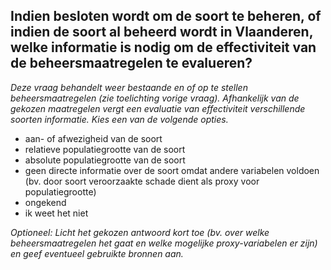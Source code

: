 

## Indien besloten wordt om de soort te beheren, of indien de soort al beheerd wordt in Vlaanderen, welke informatie is nodig om de effectiviteit van de beheersmaatregelen te evalueren?

*Deze vraag behandelt weer bestaande en of op te stellen beheersmaatregelen (zie toelichting vorige vraag). Afhankelijk van de gekozen maatregelen vergt een evaluatie van effectiviteit verschillende soorten informatie. Kies een van de volgende opties.*

- aan- of afwezigheid van de soort
- relatieve populatiegrootte van de soort
- absolute populatiegrootte van de soort
- geen directe informatie over de soort omdat andere variabelen voldoen (bv. door soort veroorzaakte schade dient als proxy voor populatiegrootte)
- ongekend
- ik weet het niet

*Optioneel: Licht het gekozen antwoord kort toe (bv. over welke beheersmaatregelen het gaat en welke mogelijke proxy-variabelen er zijn) en geef eventueel gebruikte bronnen aan.*

&nbsp;

\newpage
